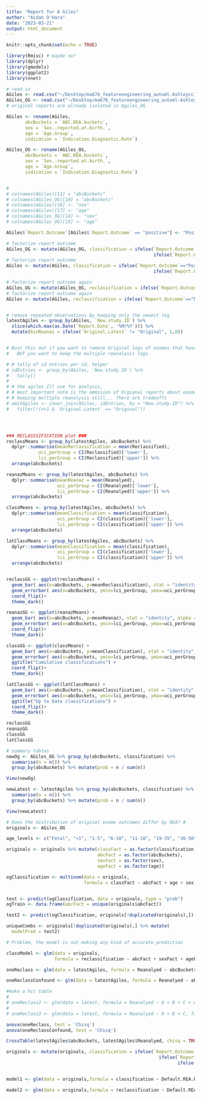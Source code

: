 ```yaml
---
title: "Report for A Giles"
author: "Aidan O'Hara"
date: "2023-03-21"
output: html_document
---
```


```r
knitr::opts_chunk$set(echo = TRUE)
```

```r
library(Rmisc) # maybe no?
library(dplyr)
library(gmodels)
library(ggplot2)
library(nnet)

# read in
AGiles <- read.csv("~/Desktop/ma676_featureengineering_automl-Ashleycc1/AGiles.csv")
AGiles_OG <- read.csv("~/Desktop/ma676_featureengineering_automl-Ashleycc1/AGiles_originalOnly.csv")
# original reports are already isolated in Agiles_OG

AGiles <- rename(AGiles, 
       abcBuckets = `ABC.REA.buckets`,
       sex = `Sex..reported.at.birth.`,
       age = `Age.Group`,
       indication = `Indication.Diagnostic.Rate`)

AGiles_OG <- rename(AGiles_OG, 
       abcBuckets = `ABC.REA.buckets`,
       sex = `Sex..reported.at.birth.`,
       age = `Age.Group`,
       indication = `Indication.Diagnostic.Rate`)


# 
# colnames(AGiles)[11] = "abcBuckets"
# colnames(AGiles_OG)[10] = "abcBuckets"
# colnames(AGiles)[16] <- "sex"
# colnames(AGiles)[17] <- "age"
# colnames(AGiles_OG)[14] <- "sex"
# colnames(AGiles_OG)[15] <- "age"

AGiles$`Report.Outcome`[AGiles$`Report.Outcome` == "positive"] <- "Positive"

# factorize report outcome
AGiles_OG <- mutate(AGiles_OG, classification = ifelse(`Report.Outcome`=="Positive",1,
                                                       ifelse(`Report.Outcome`=="Uncertain",0,-1)))
# factorize report outcome
AGiles <- mutate(AGiles, classification = ifelse(`Report.Outcome`=="Positive",1,
                                                       ifelse(`Report.Outcome`=="Uncertain",0,-1)))

# factorize report outcome again
AGiles_OG <- mutate(AGiles_OG, reclassification = ifelse(`Report.Outcome`=="Positive",1,0))
# factorize report outcome again
AGiles <- mutate(AGiles, reclassification = ifelse(`Report.Outcome`=="Negative",0,1))


# remove repeated observations by keeping only the newest log
latestAgiles <- group_by(AGiles, `New.study.ID`) %>%
  slice(which.max(as.Date(`Report.Date`, '%M/%Y'))) %>%
  mutate(binReanaz = ifelse(`Original.Latest` != "Original", 1,0))


# Bust this out if you want to remove Original logs of exomes that have been reanalyzed
#   BUT you want to keep the multiple reanalysis logs

# # tally of id entries per id, helper
# idEntries <- group_by(AGiles, `New.study.ID`) %>%
#   tally()
# 
# # the agiles Ill use for analysis, 
# # most important note is the ommision of Orgianal reports about exomes that have been reanalyzed.
# # keeping multiple reanalysis still... There are tradeoffs
# omitAgiles <- inner_join(AGiles, idEntries, by = "New.study.ID") %>%
#   filter(!(n>1 & `Original.Latest` == "Original"))





```


```r
### RECLASSSIFICATION plot ###
reclassMeans <- group_by(latestAgiles, abcBuckets) %>%
  dplyr::summarise(meanReclassification = mean(Reclassified),
            uci_perGroup = CI(Reclassified)['lower'],
            lci_perGroup = CI(Reclassified)['upper']) %>%
  arrange(abcBuckets)

reanazMeans <- group_by(latestAgiles, abcBuckets) %>%
  dplyr::summarise(meanReanaz = mean(Reanalyed),
                   uci_perGroup = CI(Reanalyed)['lower'],
                   lci_perGroup = CI(Reanalyed)['upper']) %>%
  arrange(abcBuckets)

classMeans <- group_by(latestAgiles, abcBuckets) %>%
  dplyr::summarise(meanClassification = mean(classification),
                   uci_perGroup = CI(classification)['lower'],
                   lci_perGroup = CI(classification)['upper']) %>%
  arrange(abcBuckets)

latClassMeans <- group_by(latestAgiles, abcBuckets) %>%
  dplyr::summarise(meanClassification = mean(classification),
                   uci_perGroup = CI(classification)['lower'],
                   lci_perGroup = CI(classification)['upper']) %>%
  arrange(abcBuckets)


reclassGG <- ggplot(reclassMeans) +
  geom_bar( aes(x=abcBuckets, y=meanReclassification), stat = "identity", alpha = 0.05) +
  geom_errorbar( aes(x=abcBuckets, ymin=lci_perGroup, ymax=uci_perGroup, color = abcBuckets), alpha=0.9, size=1)+
  coord_flip()+
  theme_dark()

reanazGG <- ggplot(reanazMeans) +
  geom_bar( aes(x=abcBuckets, y=meanReanaz), stat = "identity", alpha = 0.05) +
  geom_errorbar( aes(x=abcBuckets, ymin=lci_perGroup, ymax=uci_perGroup, color = abcBuckets), alpha=0.9, size=1)+
  coord_flip()+
  theme_dark()

classGG <- ggplot(classMeans) +
  geom_bar( aes(x=abcBuckets, y=meanClassification), stat = "identity", alpha = 0.05) +
  geom_errorbar( aes(x=abcBuckets, ymin=lci_perGroup, ymax=uci_perGroup, color = abcBuckets), alpha=0.9, size=1)+
  ggtitle("Cumulative classifications") +
  coord_flip()+
  theme_dark()

latClassGG <- ggplot(latClassMeans) +
  geom_bar( aes(x=abcBuckets, y=meanClassification), stat = "identity", alpha = 0.05) +
  geom_errorbar( aes(x=abcBuckets, ymin=lci_perGroup, ymax=uci_perGroup, color = abcBuckets), alpha=0.9, size=1)+
  ggtitle("Up to Date classifications") +
  coord_flip()+
  theme_dark()

reclassGG
reanazGG
classGG
latClassGG
```

```r
# summary tables
newOg <- AGiles_OG %>% group_by(abcBuckets, classification) %>%
  summarise(n = n()) %>%
  group_by(abcBuckets) %>% mutate(prob = n / sum(n))

View(newOg)

newLatest <- latestAgiles %>% group_by(abcBuckets, classification) %>%
  summarise(n = n()) %>%
  group_by(abcBuckets) %>% mutate(prob = n / sum(n)) 

View(newLatest)


```



```r
# Does the distribution of original exome outcomes differ by REA? #
originals <- AGiles_OG

age_levels <- c("Fetal", "<1", "1-5", "6-10", "11-18", "19-35", "36-50", "51+")

originals <- originals %>% mutate(classFact = as.factor(classification),
                                  abcFact = as.factor(abcBuckets),
                                  sexFact = as.factor(sex),
                                  ageFact = as.factor(age))

ogClassification <- multinom(data = originals, 
                             formula = classFact ~ abcFact + age + sex) # Angwer


test <- predict(ogClassification, data = originals, type = "prob")
ogTrain <- data.frame(abcFact = unique(originals$abcFact))

test2 <- predict(ogClassification, originals[!duplicated(originals),])

uniqueCombs <- originals[!duplicated(originals),] %>% mutate(
  modelPred = test2)

# Problem, the model is not making any kind of accurate prediction
```

```r

classModel <- glm(data = originals,
                  formula = reclassification ~ abcFact + sexFact + ageFact, family = "binomial")


```


```r
oneReclass <- glm(data = latestAgiles, formula = Reanalyed ~ abcBuckets, family = binomial)

oneReclassConfound <- glm(data = latestAgiles, formula = Reanalyed ~ abcBuckets + age + sex, family = binomial)

#make a hit table
# 
# oneReclass2 <- glm(data = latest, formula = Reanalyed ~ A + B + C + A:B + B:C + A:C + A:B:C, family = binomial)
# 
# oneReclass3 <- glm(data = latest, formula = Reanalyed ~ A + B + C, family = binomial)

anova(oneReclass, test = 'Chisq')
anova(oneReclassConfound, test = 'Chisq')

CrossTable(latestAgiles$abcBuckets, latestAgiles$Reanalyed, chisq = TRUE)

```

```r
originals <- mutate(originals, classification = ifelse(`Report.Outcome` == "Positive", 1,
                                                         ifelse(`Report.Outcome` == "Uncertain", 0,
                                                                ifelse(`Report.Outcome` == "Negative", 0, NA))))


model1 <- glm(data = originals,formula = classification ~ Default.REA.buckets + sex + age + indication,family = binomial)
```

```r
model2 <- glm(data = originals,formula = reclassification ~ Default.REA.buckets + sex + age + indication,family = binomial)
```

```r



```

```r



```

```r



```

```r



```

```r



```

```r



```

```r



```

```r



```

```r



```

```r



```


